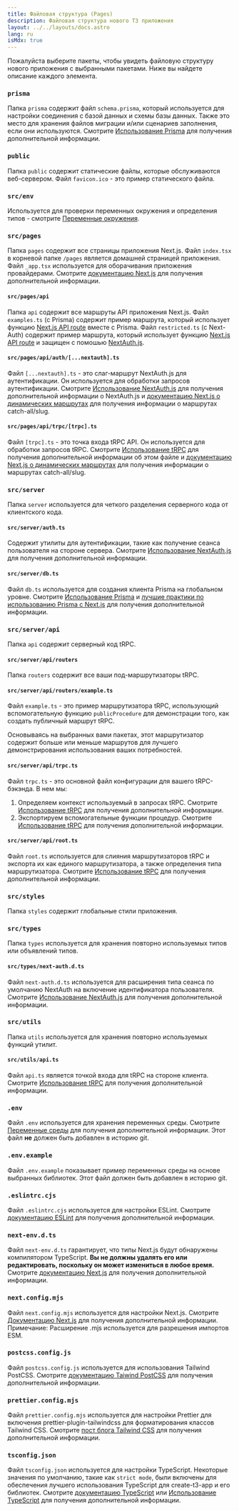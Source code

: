 ```yaml
---
title: Файловая структура (Pages)
description: Файловая структура нового T3 приложения
layout: ../../layouts/docs.astro
lang: ru
isMdx: true
---
```



Пожалуйста выберите пакеты, чтобы увидеть файловую структуру нового приложения с выбранными пакетами. Ниже вы найдете описание каждого элемента.

<Form />

<Diagram />

<div data-components="prisma">

### `prisma`

Папка `prisma` содержит файл `schema.prisma`, который используется для настройки соединения с базой данных и схемы базы данных. Также это место для хранения файлов миграции и/или сценариев заполнения, если они используются. Смотрите [Использование Prisma](/ru/usage/prisma) для получения дополнительной информации.

</div>
<div>

### `public`

Папка `public` содержит статические файлы, которые обслуживаются веб-сервером. Файл `favicon.ico` - это пример статического файла.

</div>
<div>

### `src/env`

Используется для проверки переменных окружения и определения типов - смотрите [Переменные окружения](/ru/usage/env-variables).

</div>
<div>

### `src/pages`

Папка `pages` содержит все страницы приложения Next.js. Файл `index.tsx` в корневой папке `/pages` является домашней страницей приложения. Файл `_app.tsx` используется для оборачивания приложения провайдерами. Смотрите [документацию Next.js](https://nextjs.org/docs/basic-features/pages) для получения дополнительной информации.

</div>
<div data-components="nextauth trpc">

#### `src/pages/api`

Папка `api` содержит все маршруты API приложения Next.js. Файл `examples.ts` (с Prisma) содержит пример маршрута, который использует функцию [Next.js API route](https://nextjs.org/docs/api-routes/introduction) вместе с Prisma. Файл `restricted.ts` (с Next-Auth) содержит пример маршрута, который использует функцию [Next.js API route](https://nextjs.org/docs/api-routes/introduction) и защищен с помошью [NextAuth.js](https://next-auth.js.org/).

</div>
<div data-components="nextauth">

#### `src/pages/api/auth/[...nextauth].ts`

Файл `[...nextauth].ts` - это слаг-маршрут NextAuth.js для аутентификации. Он используется для обработки запросов аутентификации. Смотрите [Использование NextAuth.js](/ru/usage/next-auth) для получения дополнительной информации о NextAuth.js и [документацию Next.js о динамических маршрутах](https://nextjs.org/docs/routing/dynamic-routes) для получения информации о маршрутах catch-all/slug.

</div>
<div data-components="trpc">

#### `src/pages/api/trpc/[trpc].ts`

Файл `[trpc].ts` - это точка входа tRPC API. Он используется для обработки запросов tRPC. Смотрите [Использование tRPC](/ru/usage/trpc#-pagesapitrpctrpcts) для получения дополнительной информации об этом файле и [документацию Next.js о динамических маршрутах](https://nextjs.org/docs/routing/dynamic-routes) для получения информации о маршрутах catch-all/slug.

</div>
<div data-components="trpc prisma nextauth">

### `src/server`

Папка `server` используется для четкого разделения серверного кода от клиентского кода.

</div>
<div data-components="nextauth+trpc">

#### `src/server/auth.ts`

Содержит утилиты для аутентификации, такие как получение сеанса пользователя на стороне сервера. Смотрите [Использование NextAuth.js](/ru/usage/next-auth#usage-with-trpc) для получения дополнительной информации.

</div>
<div data-components="prisma">

#### `src/server/db.ts`

Файл `db.ts` используется для создания клиента Prisma на глобальном уровне. Смотрите [Использование Prisma](/ru/usage/prisma#prisma-client) и [лучшие практики по использованию Prisma с Next.js](https://www.prisma.io/docs/guides/database/troubleshooting-orm/help-articles/nextjs-prisma-client-dev-practices) для получения дополнительной информации.

</div>
<div data-components="trpc">

### `src/server/api`

Папка `api` содержит серверный код tRPC.

</div>
<div data-components="trpc">

#### `src/server/api/routers`

Папка `routers` содержит все ваши под-маршрутизаторы tRPC.

</div>
<div data-components="trpc">

#### `src/server/api/routers/example.ts`

Файл `example.ts` - это пример маршрутизатора tRPC, использующий вспомогательную функцию `publicProcedure` для демонстрации того, как создать публичный маршрут tRPC.

Основываясь на выбранных вами пакетах, этот маршрутизатор содержит больше или меньше маршрутов для лучшего демонстрирования использования ваших потребностей.

</div>
<div data-components="trpc">

#### `src/server/api/trpc.ts`

Файл `trpc.ts` - это основной файл конфигурации для вашего tRPC-бэкэнда. В нем мы:

1. Определяем контекст используемый в запросах tRPC. Смотрите [Использование tRPC](/ru/usage/trpc#-serverapitrpcts) для получения дополнительной информации.
2. Экспортируем вспомогательные функции процедур. Смотрите [Использование tRPC](/ru/usage/trpc#-serverapitrpcts) для получения дополнительной информации.

</div>

<div data-components="trpc">

#### `src/server/api/root.ts`

Файл `root.ts` используется для слияния маршрутизаторов tRPC и экспорта их как единого маршрутизатора, а также определения типа маршрутизатора. Смотрите [Использование tRPC](/ru/usage/trpc#-serverapirootts) для получения дополнительной информации.

</div>
<div>

### `src/styles`

Папка `styles` содержит глобальные стили приложения.

</div>
<div data-components="nextauth">

### `src/types`

Папка `types` используется для хранения повторно используемых типов или объявлений типов.

</div>
<div data-components="nextauth">

#### `src/types/next-auth.d.ts`

Файл `next-auth.d.ts` используется для расширения типа сеанса по умолчанию NextAuth на включение идентификатора пользователя. Смотрите [Использование NextAuth.js](/ru/usage/next-auth#включение-userid-в-сеанс) для получения дополнительной информации.

</div>
<div data-components="trpc">

### `src/utils`

Папка `utils` используется для хранения повторно используемых функций утилит.

</div>
<div data-components="trpc">

#### `src/utils/api.ts`

Файл `api.ts` является точкой входа для tRPC на стороне клиента. Смотрите [Использование tRPC](/ru/usage/trpc#-utilsapits) для получения дополнительной информации.

</div>
<div>

### `.env`

Файл `.env` используется для хранения переменных среды. Смотрите [Переменные среды](/ru/usage/env-variables) для получения дополнительной информации. Этот файл **не** должен быть добавлен в историю git.

</div>
<div>

### `.env.example`

Файл `.env.example` показывает пример переменных среды на основе выбранных библиотек. Этот файл должен быть добавлен в историю git.

</div>
<div>

### `.eslintrc.cjs`

Файл `.eslintrc.cjs` используется для настройки ESLint. Смотрите [документацию ESLint](https://eslint.org/docs/latest/user-guide/configuring/configuration-files) для получения дополнительной информации.

</div>
<div>

### `next-env.d.ts`

Файл `next-env.d.ts` гарантирует, что типы Next.js будут обнаружены компилятором TypeScript. **Вы не должны удалять его или редактировать, поскольку он может измениться в любое время.** Смотрите [документацию Next.js](https://nextjs.org/docs/basic-features/typescript#existing-projects) для получения дополнительной информации.

</div>
<div>

### `next.config.mjs`

Файл `next.config.mjs` используется для настройки Next.js. Смотрите [Документацию Next.js](https://nextjs.org/docs/api-reference/next.config.js/introduction) для получения дополнительной информации. Примечание: Расширение .mjs используется для разрешения импортов ESM.

</div>
<div data-components="tailwind">

### `postcss.config.js`

Файл `postcss.config.js` используется для использования Tailwind PostCSS. Смотрите [документацию Taiwind PostCSS](https://tailwindcss.com/docs/installation/using-postcss) для получения дополнительной информации.

</div>
<div data-components="tailwind">

### `prettier.config.mjs`

Файл `prettier.config.mjs` используется для настройки Prettier для включения prettier-plugin-tailwindcss для форматирования классов Tailwind CSS. Смотрите [пост блога Tailwind CSS](https://tailwindcss.com/blog/automatic-class-sorting-with-prettier) для получения дополнительной информации.

</div>
<div>

### `tsconfig.json`

Файл `tsconfig.json` используется для настройки TypeScript. Некоторые значения по умолчанию, такие как `strict mode`, были включены для обеспечения лучшего использования TypeScript для create-t3-app и его библиотек. Смотрите [документацию TypeScript](https://www.typescriptlang.org/docs/handbook/tsconfig-json.html) или [Использование TypeScript](usage/typescript) для получения дополнительной информации.

</div>
